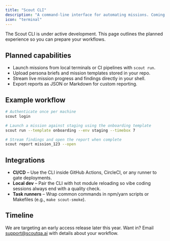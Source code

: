 ```yaml
---
title: "Scout CLI"
description: "A command-line interface for automating missions. Coming soon."
icon: "terminal"
---
```


<Note>
  The Scout CLI is under active development. This page outlines the planned experience so you can prepare your workflows.
</Note>

## Planned capabilities

- Launch missions from local terminals or CI pipelines with `scout run`.
- Upload persona briefs and mission templates stored in your repo.
- Stream live mission progress and findings directly in your shell.
- Export reports as JSON or Markdown for custom reporting.

## Example workflow

```bash
# Authenticate once per machine
scout login

# Launch a mission against staging using the onboarding template
scout run --template onboarding --env staging --timebox 7

# Stream findings and open the report when complete
scout report mission_123 --open
```

## Integrations

- **CI/CD** – Use the CLI inside GitHub Actions, CircleCI, or any runner to gate deployments.
- **Local dev** – Pair the CLI with hot module reloading so vibe coding sessions always end with a quality check.
- **Task runners** – Wrap common commands in npm/yarn scripts or Makefiles (e.g., `make scout-smoke`).

## Timeline

We are targeting an early access release later this year. Want in? Email [support@scoutqa.ai](mailto:support@scoutqa.ai) with details about your workflow.
